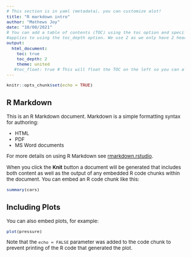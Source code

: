```yaml
---
# This section is in yaml (metadata), you can customize alot!
title: "R markdown intro"
author: "Mathews Joy"
date: "10/08/2021"
# You can add a table of contents (TOC) using the toc option and specify the depth of headers that it
#applies to using the toc_depth option. We use 2 as we only have 2 headers
output:
  html_document:
    toc: true
    toc_depth: 2
    theme: united
   #toc_float: true # This will float the TOC on the left so you can always see it
---
```


<!-- You can use direct css in the markdown file to customize thing such as dont size -->
<style type="text/css">
  body{
  font-size: 10pt;
}
</style>


<!-- is used to specify any global settings to be applied to the R Markdown script. The example sets all code chunks as “echo=TRUE”, meaning they will be included in the final rendered version. You can specify other settings in this code chunk, such as the working directory. -->
```r
knitr::opts_chunk$set(echo = TRUE)
```

## R Markdown

This is an R Markdown document. Markdown is a simple formatting syntax for authoring:

* HTML
* PDF
* MS Word documents

For more details on using R Markdown see [rmarkdown.rstudio](http://rmarkdown.rstudio.com).

When you click the **Knit** button a document will be generated that includes both content as well as the output of any embedded R code chunks within the document. You can embed an R code chunk like this:

<!-- We can add code chunks by clicking the green icon with a c in it, give it a title like 'cars' -->
<!-- Then insert what code you want to show the stakeholders in the back ticks -->
<!-- You can also run the code and check for errors, and select stuff like wether to show these errors, etc. -->
```r
summary(cars)
```


## Including Plots

You can also embed plots, for example:

```r
plot(pressure)
```

Note that the `echo = FALSE` parameter was added to the code chunk to prevent printing of the R code that generated the plot.

